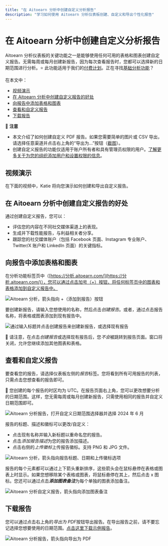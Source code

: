```yaml
---
title: "在 Aitoearn 分析中创建自定义分析报告"
description: "学习如何使用 Aitoearn 分析仪表板创建、自定义和导出个性化报告"
---
```


# 在 Aitoearn 分析中创建自定义分析报告

Aitoearn 分析仪表板的关键功能之一是能够使用任何可用的表格和图表创建自定义报告。无需每周或每月创建新报告，因为每次查看报告时，您都可以选择新的日期范围进行分析。⭐️ 此功能适用于我们的[付费计划](https://aitoearn.helpscoutdocs.com/article/595-功能-可用-on-each-aitoearn-plan)。正在寻找[基础分析功能](https://支持.aitoearn.com//支持.aitoearn.com/article/517-insights-on-shared-帖子-within-您的-发布功能-dashboard)？

在本文中：
- [视频演示](#h_01ERDJC6VDHV3QKS60QTZX19T8)
- [在 Aitoearn 分析中创建自定义报告的好处](#What-are-the-benefits-of-creating-custom-reports-in-Aitoearn-分析--FTAp-)
- [向报告中添加表格和图表](#h_ac447523-1e91-4ae0-8498-fcc2c315771d)
- [查看和自定义报告](#h_f731d10e-c6e0-4f43-b5c4-c368108ffb15)
- [下载报告](#h_b3cf93d1-e1a1-4dfa-bcb2-cd7aa429a99f)

📝 **注意**
- 本文介绍了如何创建自定义 PDF 报告。如果您需要简单的图片或 CSV 导出，请选择任意渠道并点击右上角的“导出为...”按钮（[截图](https://分享.aitoearn.com/2Nu8L1mY)）。
- 创建自定义报告的功能仅适用于账户所有者和具有管理员权限的用户。[了解更多关于为您的组织添加用户和设置权限的信息](https://aitoearn.helpscoutdocs.com/article/670-adding-users-and-setting-up-permissions-in-您的-organization)。

## 视频演示

在下面的视频中，Katie 将向您演示如何创建和导出自定义报告。

## 在 Aitoearn 分析中创建自定义报告的好处

通过创建自定义报告，您可以：
- 评估您的内容在不同社交媒体渠道上的表现。
- 生成并下载性能报告，与利益相关者分享。
- 跟踪您的社交媒体账户（包括 Facebook 页面、Instagram 专业账户、Twitter/X 账户和 LinkedIn 页面）的关键指标。

## 向报告中添加表格和图表

在分析功能标签页中（[https://分析.aitoearn.com/](https://分析.aitoearn.com/)），您可以通过点击加号（+）按钮，将任何标签页中的图表和表格添加到自定义报告中。

![Aitoearn 分析，箭头指向 +（添加到报告）按钮](//d33v4339jhl8k0.cloudfront.net/docs/assets/64cb6cf86d4a3e191f237e66/images/6880f19ec11e7d145471920e/file-lWZ1xBb4m1.png)

要创建新报告，请输入您想使用的名称，然后点击*创建报告*。或者，通过点击报告名称，将表格或图表添加到现有报告中。

![通过输入标题并点击创建报告来创建新报告，或选择现有报告](//d33v4339jhl8k0.cloudfront.net/docs/assets/64cb6cf86d4a3e191f237e66/images/64d24f7517822902c5ab907b/file-DljXihkqPF.png)

📝 请注意，在点击*创建报告*或选择现有报告后，您*不会*被跳转到报告页面。窗口将关闭，允许您继续添加其他图表和表格。

## 查看和自定义报告

要查看您的报告，请选择仪表板左侧的*报告*标签。您将看到所有可用报告的列表，只需点击您想查看的报告即可。

📝 您创建的每个报告的时区均为 UTC。在报告页面右上角，您可以更改想要分析的日期范围。这样，您无需每周或每月创建新报告，只需使用相同的报告并自定义日期范围即可。

![Aitoearn 分析报告，打开自定义日期范围选择器并选择 2024 年 6 月](//d33v4339jhl8k0.cloudfront.net/docs/assets/64cb6cf86d4a3e191f237e66/images/6880f757e14d8d7a2cbd0863/file-XTG7zeTGQ7.jpg)

报告的标题、描述和徽标可以更改/自定义：
- 点击现有名称并输入新标题以重命名您的报告。
- 点击*添加报告描述*为您的报告添加描述。
- 点击右侧的*上传徽标*上传报告徽标。支持 PNG 和 JPG 文件。

![Aitoearn 分析，箭头指向报告标题、日期和上传徽标选项](//d33v4339jhl8k0.cloudfront.net/docs/assets/64cb6cf86d4a3e191f237e66/images/6880f6edc11e7d145471923a/file-iBBNcTNvFs.jpg)

报告的每个元素都可以通过上下箭头重新排序，这些箭头会在鼠标悬停在表格或图表上时显示。如果您想移除某个表格或图表，将鼠标悬停在其上，然后点击 x 图标。您还可以通过点击***添加图表备注***为每个单独的图表添加备注。

![Aitoearn 分析自定义报告，箭头指向添加图表备注](//d33v4339jhl8k0.cloudfront.net/docs/assets/64cb6cf86d4a3e191f237e66/images/6880fc3cb28ecf16639c8ca3/file-tESbP4V8dT.jpg)

## 下载报告

您可以通过点击右上角的*导出为 PDF*按钮导出报告。在导出报告之前，请不要忘记选择您想要使用的日期范围。[点击这里下载示例报告](https://drive.google.com/file/d/19zdSC7Pr-CxtzcMG7I7Z0LfHRkfCabXz/view?usp=sharing)。

![Aitoearn 分析报告，箭头指向导出为 PDF](//d33v4339jhl8k0.cloudfront.net/docs/assets/64cb6cf86d4a3e191f237e66/images/6880f679e14d8d7a2cbd085b/file-BBmoA2uvs2.jpg)
